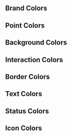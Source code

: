 
<Meta title="Design/Color Palette" />

## Brand Colors

<ColorPalette>
  <ColorItem
    title="Brand Colors"
    colors={{
      Primary: ["#10B981"],
      Secondary: ["#34D399"],
      Tertiary: ["#A3E635"],
      gradient: ["linear-gradient(to right, #10B981, #A3E635)"],
    }}
  />
</ColorPalette>

## Point Colors

<ColorPalette>
  <ColorItem
    title="Point Colors"
    colors={{
      Purple: ["#A855F7"],
      Blue: ["#3B82F6"],
      cyan: ["#06B6D4"],
      Pink: ["#EC4899"],
      Rose: ["#F43F5E"],
      Orange: ["#F97316"],
      Yellow: ["#EAB308"],
    }}
  />
</ColorPalette>

## Background Colors

<ColorPalette>
  <ColorItem
    title="Background Colors"
    colors={{
      Primary: ["#0F172A"],
      Secondary: ["#1E293B"],
      Tertiary: ["#334155"],
      Inverse: ["#FFF"],
    }}
  />
</ColorPalette>

## Interaction Colors

<ColorPalette>
  <ColorItem
    title="Interaction Colors"
    colors={{
      Inactive: ["#94A3B8"],
      Hover: ["#059669"],
      Pressed: ["#047857"],
      Focus: ["#108981"],
    }}
  />
</ColorPalette>

## Border Colors

<ColorPalette>
  <ColorItem
    title="Border Colors"
    colors={{
      Primary: ["rgba(248, 250, 252, 0.5)"],
    }}
  />
</ColorPalette>

## Text Colors

<ColorPalette>
  <ColorItem
    title="Text Colors"
    colors={{
      Primary: ["#F8FAFC"],
      Secondary: ["#CBD5E1"],
      Tertiary: ["#E2E8F0"],
      Default: ["#c3c7cc"],
      Inverse: ["#FFFFFF"],
      Disabled: ["#94A3B8"],
    }}
  />
</ColorPalette>

## Status Colors

<ColorPalette>
  <ColorItem
    title="Status Colors"
    colors={{
      Danger: ["#DC2626"],
    }}
  />
</ColorPalette>

## Icon Colors

<ColorPalette>
  <ColorItem
    title="Icon Colors"
    colors={{
      Primary: ["#c3c7cc"],
      Inverse: ["#F8FAFC"],
      Brand: ["#108981"],
    }}
  />
</ColorPalette>
